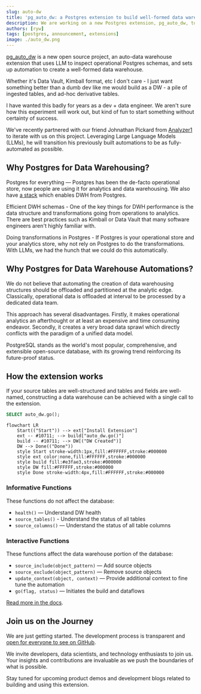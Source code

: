 ```yaml
---
slug: auto-dw
title: 'pg_auto_dw: a Postgres extension to build well-formed data warehouses with AI'
description: We are working on a new Postgres extension, pg_auto_dw, to build well-formed data warehouses with AI.
authors: [ryw]
tags: [postgres, announcement, extensions]
image: ./auto_dw.png
---
```



[pg_auto_dw](https://github.com/tembo-io/pg_auto_dw) is a new open source project, an auto-data warehouse extension that uses LLM to inspect operational Postgres schemas, and sets up automation to create a well-formed data warehouse. 

Whether it's Data Vault, Kimball format, etc I don't care - I just want something better than a dumb dev like me would build as a DW - a pile of ingested tables, and ad-hoc derivative tables. 

I have wanted this badly for years as a dev + data engineer. We aren't sure how this experiment will work out, but kind of fun to start something without certainty of success. 

We've recently partnered with our friend Johnathan Pickard from [Analyzer1](https://www.analyzer1.com/) to iterate with us on this project. Leveraging Large Language Models (LLMs), he will transition his previously built automations to be as fully-automated as possible.

## Why Postgres for Data Warehousing?

Postgres for everything — Postgres has been the de-facto operational store, now people are using it for analytics and data warehousing. We also have [a stack](https://tembo.io/docs/product/stacks/analytical/data-warehouse) which enables DWH from Postgres.

Efficient DWH schemas - One of the key things for DWH performance is the data structure and transformations going from operations to analytics. There are best practices such as Kimball or Data Vault that many software engineers aren't highly familiar with.

Doing transformations in Postgres - If Postgres is your operational store and your analytics store, why not rely on Postgres to do the transformations. With LLMs, we had the hunch that we could do this automatically.

## Why Postgres for Data Warehouse Automations?  

We do not believe that automating the creation of data warehousing structures should be offloaded and partitioned at the analytic edge.  Classically, operational data is offloaded at interval to be processed by a dedicated data team. 

This approach has several disadvantages. Firstly, it makes operational analytics an afterthought or at least an expensive and time consuming endeavor.  Secondly, it creates a very broad data sprawl which directly conflicts with the paradigm of a unified data model.  

PostgreSQL stands as the world's most popular, comprehensive, and extensible open-source database, with its growing trend reinforcing its future-proof status.

## How the extension works

If your source tables are well-structured and tables and fields are well-named, constructing a data warehouse can be achieved with a single call to the extension.

```SQL
SELECT auto_dw.go();
```

```mermaid
flowchart LR
    Start(("Start")) --> ext["Install Extension"]
    ext -- #10711; --> build["auto_dw.go()"]
    build -- #10711; --> DW[("DW Created")]
    DW --> Done(("Done"))
    style Start stroke-width:1px,fill:#FFFFFF,stroke:#000000
    style ext color:none,fill:#FFFFFF,stroke:#000000
    style build fill:#e3fae3,stroke:#000000
    style DW fill:#FFFFFF,stroke:#000000
    style Done stroke-width:4px,fill:#FFFFFF,stroke:#000000
```

### Informative Functions

These functions do not affect the database:

* `health()` — Understand DW health
* `source_tables()` - Understand the status of all tables
* `source_columns()` — Understand the status of all table columns

### Interactive Functions

These functions affect the data warehouse portion of the database:

* `source_include(object_pattern)` — Add source objects
* `source_exclude(object_pattern)` — Remove source objects
* `update_context(object, context)` — Provide additional context to fine tune the automation
* `go(flag, status)` — Initiates the build and dataflows

[Read more in the docs](https://github.com/tembo-io/pg_auto_dw/blob/main/extension/docs/sql_functions/readme.md).

## Join us on the Journey

We are just getting started. The development process is transparent and [open for everyone to see on GitHub](https://github.com/tembo-io/pg_auto_dw). 

We invite developers, data scientists, and technology enthusiasts to join us. Your insights and contributions are invaluable as we push the boundaries of what is possible.

Stay tuned for upcoming product demos and development blogs related to building and using this extension.